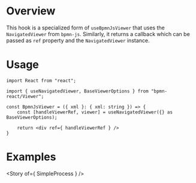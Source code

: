 

# Overview

This hook is a specialized form of `useBpmnJsViewer` that uses the `NavigatedViewer` from `bpmn-js`. Similarly, it returns a callback which can be passed as `ref` property and the `NavigatedViewer` instance.

# Usage

```tsx
import React from "react";

import { useNavigatedViewer, BaseViewerOptions } from "bpmn-react/Viewer";

const BpmnJsViewer = ({ xml }: { xml: string }) => {
    const [handleViewerRef, viewer] = useNavigatedViewer({} as BaseViewerOptions);

    return <div ref={ handleViewerRef } />
}
```

# Examples

<Story of={ SimpleProcess } />

